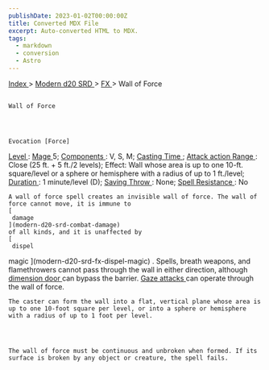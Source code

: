 ```yaml
---
publishDate: 2023-01-02T00:00:00Z
title: Converted MDX File
excerpt: Auto-converted HTML to MDX.
tags:
  - markdown
  - conversion
  - Astro
---
```







[
      Index
     ](-index)
     >
     [
      Modern d20 SRD
     ](modern-d20-srd-index)
     >
     [
      FX
     ](modern-d20-srd-fx-index)
     > Wall of Force
    




## 
    Wall of Force
   



    Evocation [Force]
   



[
     Level
    ](modern-d20-srd-fx-level)
    :
    [
     Mage
    ](modern-d20-srd-classes-advanced-mage)
    5;
    [
     Components
    ](modern-d20-srd-fx-components)
    : V, S, M;
    [
     Casting Time
    ](modern-d20-srd-fx-casting-time)
    ;
    [
     Attack action
    ](modern-d20-srd-combat-attack-actions)
[
     Range
    ](modern-d20-srd-fx-range)
    : Close (25 ft. + 5 ft./2 levels); Effect: Wall whose area is up to one 10-ft. square/level or a sphere or hemisphere with a radius of up to 1 ft./level;
    [
     Duration
    ](modern-d20-srd-fx-duration)
    :  1 minute/level (D);
    [
     Saving Throw
    ](modern-d20-srd-basics-saving-throws)
    : None;
    [
     Spell Resistance
    ](modern-d20-srd-special-abilities-spell-resistance)
    : No
   



    A wall of force spell creates an invisible wall of force. The wall of force cannot move, it is immune to
    [
     damage
    ](modern-d20-srd-combat-damage)
    of all kinds, and it is unaffected by
    [
     dispel
magic
    ](modern-d20-srd-fx-dispel-magic)
    . Spells, breath weapons, and flamethrowers cannot pass through the wall in either direction, although
    [
     dimension
door
    ](modern-d20-srd-fx-dimension-door)
    can bypass the barrier.
    [
     Gaze
attacks
    ](modern-d20-srd-special-abilities-gaze)
    can operate through the wall of force.
   



    The caster can form the wall into a flat, vertical plane whose area is up to one 10-foot square per level, or into a sphere or hemisphere with a radius of up to 1 foot per level.
   



    The wall of force must be continuous and unbroken when formed. If its surface is broken by any object or creature, the spell fails.
   






